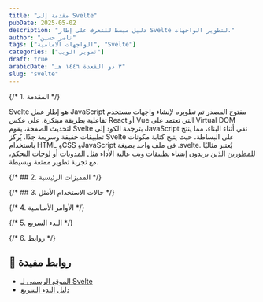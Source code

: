 ```yaml
---
title: "مقدمة إلى Svelte"
pubDate: 2025-05-02
description: "دليل مبسط للتعرف على إطار Svelte لتطوير الواجهات."
author: "ناصر حسين"
tags: ["الواجهات الامامية", "Svelte"]
categories: ["تطوير الويب"]
draft: true
arabicDate: "٣ ذو القعدة ١٤٤٦ هـ"
slug: "svelte"
---
```


{/* 1. المقدمة */}

Svelte هو إطار عمل JavaScript مفتوح المصدر تم تطويره لإنشاء واجهات مستخدم تفاعلية بطريقة مبتكرة. على عكس React أو Vue التي تعتمد على Virtual DOM لتحديث الصفحة، يقوم Svelte بترجمة الكود إلى JavaScript نقي أثناء البناء، مما ينتج تطبيقات خفيفة وسريعة جدًا. يُركز Svelte على البساطة، حيث يتيح كتابة مكونات باستخدام HTML وCSS وJavaScript في ملف واحد بصيغة .svelte. يُعتبر مثاليًا للمطورين الذين يريدون إنشاء تطبيقات ويب عالية الأداء مثل المدونات أو لوحات التحكم، مع تجربة تطوير ممتعة وبسيطة.

{/* ## 2. المميزات الرئيسية */}

{/* ## 3. حالات الاستخدام الأمثل */}

{/* 4. الأوامر الأساسية */}

{/* 5. البدء السريع */}

{/* 6. روابط */}

## 🔗 روابط مفيدة

- [الموقع الرسمي لـ Svelte](https://svelte.dev/)
- [دليل البدء السريع](https://svelte.dev/docs/svelte/getting-started)
